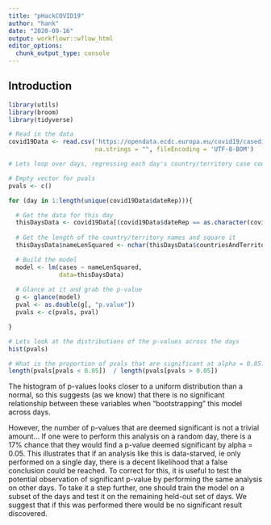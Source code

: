 ```yaml
---
title: "pHackCOVID19"
author: "hank"
date: "2020-09-16"
output: workflowr::wflow_html
editor_options:
  chunk_output_type: console
---
```


## Introduction

```r

library(utils)
library(broom)
library(tidyverse)

# Read in the data
covid19Data <- read.csv('https://opendata.ecdc.europa.eu/covid19/casedistribution/csv', 
                        na.strings = "", fileEncoding = 'UTF-8-BOM')

```

```r

# Lets loop over days, regressing each day's country/territory case count on the square of the number of letters in each country's name :D

# Empty vector for pvals
pvals <- c()

for (day in 1:length(unique(covid19Data$dateRep))){

  # Get the data for this day
  thisDaysData <- covid19Data[(covid19Data$dateRep == as.character(covid19Data$dateRep[day])), ]
  
  # Get the length of the country/territory names and square it
  thisDaysData$nameLenSquared <- nchar(thisDaysData$countriesAndTerritories)^2

  # Build the model
  model <- lm(cases ~ nameLenSquared, 
              data=thisDaysData)
  
  # Glance at it and grab the p-value
  g <- glance(model)
  pval <- as.double(g[, "p.value"])
  pvals <- c(pvals, pval)

}

```

```r

# Lets look at the distributions of the p-values across the days
hist(pvals)

# What is the proportion of pvals that are significant at alpha = 0.05?
length(pvals[pvals < 0.05])  / length(pvals[pvals > 0.05]) 

```

The histogram of p-values looks closer to a uniform distribution than a normal, so this suggests (as we know) that there is no significant relationship between these variables when "bootstrapping" this model across days.

However, the number of p-values that are deemed significant is not a trivial amount...
If one were to perform this analysis on a random day, there is a 17% chance that they would find a p-value deemed significant by alpha = 0.05. This illustrates that if an analysis like this is data-starved, ie only performed on a single day, there is a decent likelihood that a false conclusion could be reached. To correct for this, it is useful to test the potential observation of significant p-value by performing the same analysis on other days. To take it a step further, one should train the model on a subset of the days and test it on the remaining held-out set of days. We suggest that if this was performed there would be no significant result discovered. 



